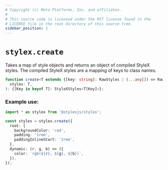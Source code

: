 ```yaml
---
# Copyright (c) Meta Platforms, Inc. and affiliates.
#
# This source code is licensed under the MIT license found in the
# LICENSE file in the root directory of this source tree.
sidebar_position: 1
---
```


# `stylex.create`

Takes a map of style objects and returns an object of compiled StyleX styles.
The compiled StyleX styles are a mapping of keys to class names.

```ts
function create<T extends {[key: string]: RawStyles | (...any[]) => RawStyles}>(
  styles: T,
): {[Key in keyof T]: StyleXStyles<T[Key]>};
```

### Example use:

```ts
import * as stylex from '@stylexjs/stylex';

const styles = stylex.create({
  root: {
    backgroundColor: 'red',
    padding: '1rem',
    paddingInlineStart: '2rem',
  },
  dynamic: (r, g, b) => ({
    color: `rgb(${r}, ${g}, ${b})`,
  }),
});
```